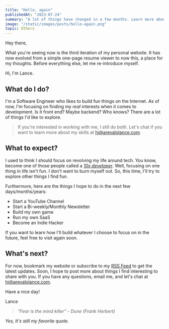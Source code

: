 ```yaml
---
title: "Hello, again"
publishedAt: "2023-07-24"
summary: "A lot of things have changed in a few months. Learn more about the creator of this website in this short re-introductory post."
image: "/static/images/posts/hello-again.png"
topic: Others
---
```


Hey there,

What you're seeing now is the third iteration of my personal website. It has now evolved from a simple one-page resume viewer to now this, a place for my thoughts. Before everything else, let me re-introduce myself.

Hi, I'm Lance.

## What do I do?

I'm a Software Engineer who likes to build fun things on the Internet. As of now, I'm focusing on finding my _real_ interests when it comes to development. Is it front end? Maybe backend? Who knows? There are a lot of things I'd like to explore.

> If you're interested in working with me, I still do both. Let's chat if you want to learn more about my skills at [hi@arevalolance.com](mailto:hi@arevalolance.com).

## What to expect?

I used to think I should focus on revolving my life around tech. You know, become one of those people called a [_10x developer_](https://www.techopedia.com/definition/31673/10x-developer). Well, focusing on one thing in life isn't fun. I don't want to burn myself out. So, this time, I'll try to explore other things I find fun.

Furthermore, here are the things I hope to do in the next few days/months/years:

- Start a YouTube Channel
- Start a Bi-weekly/Monthly Newsletter
- Build my own game
- Run my own SaaS
- Become an Indie Hacker

If you want to learn how I'll build whatever I choose to focus on in the future, feel free to visit again soon.

## What's next?

For now, bookmark my website or subscribe to my [RSS Feed](https://arevalolance.com/feed.xml) to get the latest updates. Soon, I hope to post more about things I find interesting to share with you. If you have any questions, email me, and let's chat at [hi@arevalolance.com](mailto:hi@arevalolance.com).

Have a nice day!

Lance

> _"Fear is the mind killer" - Dune (Frank Herbert)_

_Yes, It's still my favorite quote._
